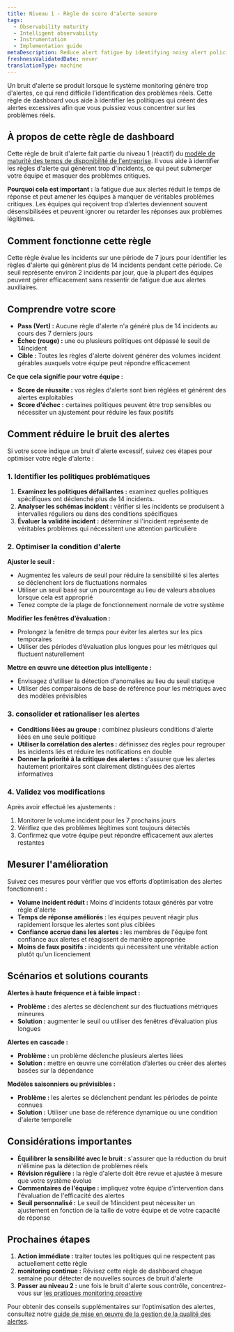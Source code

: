 ```yaml
---
title: Niveau 1 - Règle de score d'alerte sonore
tags:
  - Observability maturity
  - Intelligent observability
  - Instrumentation
  - Implementation guide
metaDescription: Reduce alert fatigue by identifying noisy alert policies that generate excessive incidents
freshnessValidatedDate: never
translationType: machine
---
```


Un bruit d&apos;alerte se produit lorsque le système monitoring génère trop d&apos;alertes, ce qui rend difficile l&apos;identification des problèmes réels. Cette règle de dashboard vous aide à identifier les politiques qui créent des alertes excessives afin que vous puissiez vous concentrer sur les problèmes réels.

## À propos de cette règle de dashboard

Cette règle de bruit d&apos;alerte fait partie du niveau 1 (réactif) du [modèle de maturité des temps de disponibilité de l&apos;entreprise](/docs/new-relic-solutions/observability-maturity/business-uptime/introduction). Il vous aide à identifier les règles d&apos;alerte qui génèrent trop d&apos;incidents, ce qui peut submerger votre équipe et masquer des problèmes critiques.

**Pourquoi cela est important :** la fatigue due aux alertes réduit le temps de réponse et peut amener les équipes à manquer de véritables problèmes critiques. Les équipes qui reçoivent trop d’alertes deviennent souvent désensibilisées et peuvent ignorer ou retarder les réponses aux problèmes légitimes.

## Comment fonctionne cette règle

Cette règle évalue les incidents sur une période de 7 jours pour identifier les règles d&apos;alerte qui génèrent plus de 14 incidents pendant cette période. Ce seuil représente environ 2 incidents par jour, que la plupart des équipes peuvent gérer efficacement sans ressentir de fatigue due aux alertes auxiliaires.

## Comprendre votre score

* **Pass (Vert) :** Aucune règle d&apos;alerte n&apos;a généré plus de 14 incidents au cours des 7 derniers jours
* **Échec (rouge) :** une ou plusieurs politiques ont dépassé le seuil de 14incident
* **Cible :** Toutes les règles d&apos;alerte doivent générer des volumes incident gérables auxquels votre équipe peut répondre efficacement

**Ce que cela signifie pour votre équipe :**

* **Score de réussite :** vos règles d&apos;alerte sont bien réglées et génèrent des alertes exploitables
* **Score d&apos;échec :** certaines politiques peuvent être trop sensibles ou nécessiter un ajustement pour réduire les faux positifs

## Comment réduire le bruit des alertes

Si votre score indique un bruit d&apos;alerte excessif, suivez ces étapes pour optimiser votre règle d&apos;alerte :

### 1. Identifier les politiques problématiques

1. **Examinez les politiques défaillantes :** examinez quelles politiques spécifiques ont déclenché plus de 14 incidents.
2. **Analyser les schémas incident :** vérifier si les incidents se produisent à intervalles réguliers ou dans des conditions spécifiques
3. **Évaluer la validité incident :** déterminer si l&apos;incident représente de véritables problèmes qui nécessitent une attention particulière

### 2. Optimiser la condition d&apos;alerte

**Ajuster le seuil :**

* Augmentez les valeurs de seuil pour réduire la sensibilité si les alertes se déclenchent lors de fluctuations normales
* Utiliser un seuil basé sur un pourcentage au lieu de valeurs absolues lorsque cela est approprié
* Tenez compte de la plage de fonctionnement normale de votre système

**Modifier les fenêtres d’évaluation :**

* Prolongez la fenêtre de temps pour éviter les alertes sur les pics temporaires
* Utiliser des périodes d’évaluation plus longues pour les métriques qui fluctuent naturellement

**Mettre en œuvre une détection plus intelligente :**

* Envisagez d&apos;utiliser la détection d&apos;anomalies au lieu du seuil statique
* Utiliser des comparaisons de base de référence pour les métriques avec des modèles prévisibles

### 3. consolider et rationaliser les alertes

* **Conditions liées au groupe :** combinez plusieurs conditions d&apos;alerte liées en une seule politique
* **Utiliser la corrélation des alertes :** définissez des règles pour regrouper les incidents liés et réduire les notifications en double
* **Donner la priorité à la critique des alertes :** s&apos;assurer que les alertes hautement prioritaires sont clairement distinguées des alertes informatives

### 4. Validez vos modifications

Après avoir effectué les ajustements :

1. Monitorer le volume incident pour les 7 prochains jours
2. Vérifiez que des problèmes légitimes sont toujours détectés
3. Confirmez que votre équipe peut répondre efficacement aux alertes restantes

## Mesurer l&apos;amélioration

Suivez ces mesures pour vérifier que vos efforts d’optimisation des alertes fonctionnent :

* **Volume incident réduit :** Moins d&apos;incidents totaux générés par votre règle d&apos;alerte
* **Temps de réponse améliorés :** les équipes peuvent réagir plus rapidement lorsque les alertes sont plus ciblées
* **Confiance accrue dans les alertes :** les membres de l&apos;équipe font confiance aux alertes et réagissent de manière appropriée
* **Moins de faux positifs :** incidents qui nécessitent une véritable action plutôt qu&apos;un licenciement

## Scénarios et solutions courants

**Alertes à haute fréquence et à faible impact :**

* **Problème :** des alertes se déclenchent sur des fluctuations métriques mineures
* **Solution :** augmenter le seuil ou utiliser des fenêtres d’évaluation plus longues

**Alertes en cascade :**

* **Problème :** un problème déclenche plusieurs alertes liées
* **Solution :** mettre en œuvre une corrélation d’alertes ou créer des alertes basées sur la dépendance

**Modèles saisonniers ou prévisibles :**

* **Problème :** les alertes se déclenchent pendant les périodes de pointe connues
* **Solution :** Utiliser une base de référence dynamique ou une condition d&apos;alerte temporelle

## Considérations importantes

* **Équilibrer la sensibilité avec le bruit :** s&apos;assurer que la réduction du bruit n&apos;élimine pas la détection de problèmes réels
* **Révision régulière :** la règle d&apos;alerte doit être revue et ajustée à mesure que votre système évolue
* **Commentaires de l&apos;équipe :** impliquez votre équipe d&apos;intervention dans l&apos;évaluation de l&apos;efficacité des alertes
* **Seuil personnalisé :** Le seuil de 14incident peut nécessiter un ajustement en fonction de la taille de votre équipe et de votre capacité de réponse

## Prochaines étapes

1. **Action immédiate :** traiter toutes les politiques qui ne respectent pas actuellement cette règle
2. **monitoring continue :** Révisez cette règle de dashboard chaque semaine pour détecter de nouvelles sources de bruit d&apos;alerte
3. **Passer au niveau 2 :** une fois le bruit d&apos;alerte sous contrôle, concentrez-vous sur [les pratiques monitoring proactive](/docs/new-relic-solutions/observability-maturity/business-uptime/introduction#level-2-proactive-approach)

Pour obtenir des conseils supplémentaires sur l’optimisation des alertes, consultez notre [guide de mise en œuvre de la gestion de la qualité des alertes](/docs/new-relic-solutions/observability-maturity/uptime-performance-reliability/aqm-implementation-guide/).